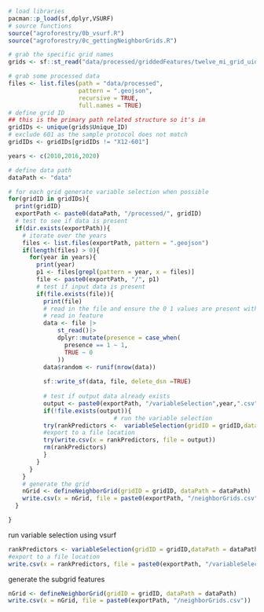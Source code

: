 ```r
# load libraries 
pacman::p_load(sf,dplyr,VSURF)
# source functions 
source("agroforestry/0b_vsurf.R")
source("agroforestry/0c_gettingNeighborGrids.R")
```



```r
# grab the specific grid names 
grids <- sf::st_read("data/processed/griddedFeatures/twelve_mi_grid_uid.gpkg")

# grab some processed data 
files <- list.files(path = "data/processed",
                    pattern = ".geojson",
                    recursive = TRUE,
                    full.names = TRUE)
# define grid ID 
## this is the primary path related structure so it's im
gridIDs <- unique(grids$Unique_ID)
# exclude 601 as the sample protocol does not match 
gridIDs <- gridIDs[gridIDs != "X12-601"]

years <- c(2010,2016,2020)
```


```r
# define data path 
dataPath <- "data"

# for each grid generate variable selection when possible 
for(gridID in gridIDs){
  print(gridID)
  exportPath <- paste0(dataPath, "/processed/", gridID)
  # test to see if data is present 
  if(dir.exists(exportPath)){
    # itorate over the years 
    files <- list.files(exportPath, pattern = ".geojson")
    if(length(files) > 0){
      for(year in years){
        print(year)
        p1 <- files[grepl(pattern = year, x = files)]
        file <- paste0(exportPath, "/", p1)
        # test if input data is present 
        if(file.exists(file)){
          print(file)
          # read in the file and ensure the 0 1 values are present within the presence column.
          # read in feature
          data <- file |>
              st_read()|> 
              dplyr::mutate(presence = case_when(
                presence == 1 ~ 1,
                TRUE ~ 0
              ))
          data$random <- runif(nrow(data))
          
          sf::write_sf(data, file, delete_dsn =TRUE)
          
          # test if output data already exists 
          output <- paste0(exportPath, "/variableSelection",year,".csv")
          if(!file.exists(output)){
                              # run the variable selection 
          try(rankPredictors <-  variableSelection(gridID = gridID,dataPath = dataPath, year = year))
          #export to a file location  
          try(write.csv(x = rankPredictors, file = output))
          rm(rankPredictors)
          }
        }
      }
    }
    # generate the grid
    nGrid <- defineNeighborGrid(gridID = gridID, dataPath = dataPath)
    write.csv(x = nGrid, file = paste0(exportPath, "/neighborGrids.csv"))
  }

}


```






run variable selection using vsurf
```r
rankPredictors <- variableSelection(gridID = gridID,dataPath = dataPath, year = year)
#export to a file location 
write.csv(x = rankPredictors, file = paste0(exportPath, "/variableSelection",year,".csv"))
```


generate the subgrid features 

```r
nGrid <- defineNeighborGrid(gridID = gridID, dataPath = dataPath)
write.csv(x = nGrid, file = paste0(exportPath, "/neighborGrids.csv"))
```



